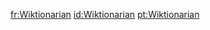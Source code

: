 {{only-in|[[Wiktionary:Glossary|our Glossary]]}}

[[fr:Wiktionarian]]
[[id:Wiktionarian]]
[[pt:Wiktionarian]]